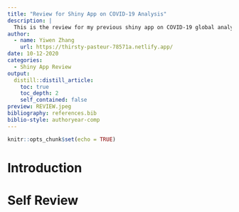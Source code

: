 ```yaml
---
title: "Review for Shiny App on COVID-19 Analysis"
description: |
  This is the review for my previous shiny app on COVID-19 global analysis. In this review, I will introduce the content of my app , then show both where it's done well, where it's worth improving, and what I might add next time. Hope you can enjoy when reading!
author:
  - name: Yiwen Zhang 
    url: https://thirsty-pasteur-78571a.netlify.app/
date: 10-12-2020
categories:
  - Shiny App Review
output:
  distill::distill_article:
    toc: true
    toc_depth: 2
    self_contained: false
preview: REVIEW.jpeg
bibliography: references.bib
biblio-style: authoryear-comp
---
```


```r
knitr::opts_chunk$set(echo = TRUE)
```

# Introduction

# Self Review